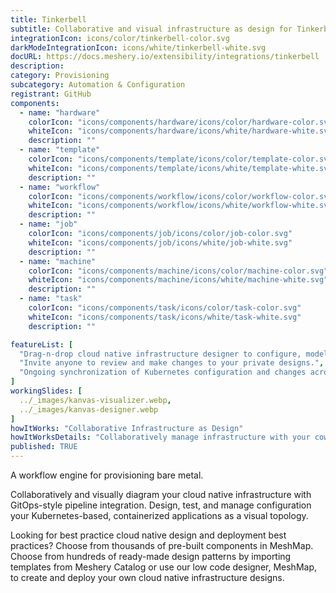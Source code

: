 ```yaml
---
title: Tinkerbell
subtitle: Collaborative and visual infrastructure as design for Tinkerbell
integrationIcon: icons/color/tinkerbell-color.svg
darkModeIntegrationIcon: icons/white/tinkerbell-white.svg
docURL: https://docs.meshery.io/extensibility/integrations/tinkerbell
description: 
category: Provisioning
subcategory: Automation & Configuration
registrant: GitHub
components:
  - name: "hardware"
    colorIcon: "icons/components/hardware/icons/color/hardware-color.svg"
    whiteIcon: "icons/components/hardware/icons/white/hardware-white.svg"
    description: ""
  - name: "template"
    colorIcon: "icons/components/template/icons/color/template-color.svg"
    whiteIcon: "icons/components/template/icons/white/template-white.svg"
    description: ""
  - name: "workflow"
    colorIcon: "icons/components/workflow/icons/color/workflow-color.svg"
    whiteIcon: "icons/components/workflow/icons/white/workflow-white.svg"
    description: ""
  - name: "job"
    colorIcon: "icons/components/job/icons/color/job-color.svg"
    whiteIcon: "icons/components/job/icons/white/job-white.svg"
    description: ""
  - name: "machine"
    colorIcon: "icons/components/machine/icons/color/machine-color.svg"
    whiteIcon: "icons/components/machine/icons/white/machine-white.svg"
    description: ""
  - name: "task"
    colorIcon: "icons/components/task/icons/color/task-color.svg"
    whiteIcon: "icons/components/task/icons/white/task-white.svg"
    description: ""

featureList: [
  "Drag-n-drop cloud native infrastructure designer to configure, model, and deploy your workloads.",
  "Invite anyone to review and make changes to your private designs.",
  "Ongoing synchronization of Kubernetes configuration and changes across any number of clusters."
]
workingSlides: [
  ../_images/kanvas-visualizer.webp,
  ../_images/kanvas-designer.webp
]
howItWorks: "Collaborative Infrastructure as Design"
howItWorksDetails: "Collaboratively manage infrastructure with your coworkers synchronously sharing the same designs."
published: TRUE
---
```

<p>
A workflow engine for provisioning bare metal.
</p>
<p>
    Collaboratively and visually diagram your cloud native infrastructure with GitOps-style pipeline integration. Design, test, and manage configuration your Kubernetes-based, containerized applications as a visual topology.
</p>
<p>
    Looking for best practice cloud native design and deployment best practices? Choose from thousands of pre-built components in MeshMap. Choose from hundreds of ready-made design patterns by importing templates from Meshery Catalog or use our low code designer, MeshMap, to create and deploy your own cloud native infrastructure designs.
</p>
